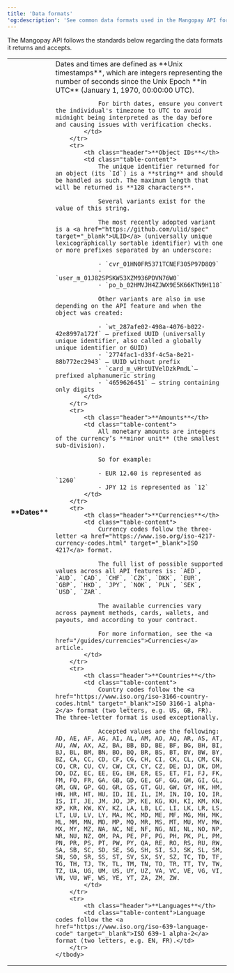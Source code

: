 ```yaml
---
title: 'Data formats'
'og:description': 'See common data formats used in the Mangopay API for dates, times, amounts, currencies, and countries.'
---
```


The Mangopay API follows the standards below regarding the data formats it returns and accepts. 

<table class="header-column">
    <tbody>
        <tr>
            <th class="header">**Dates**</th>
            <td class="table-content">
                Dates and times are defined as **Unix timestamps**, which are integers representing the number of seconds since the Unix Epoch **in UTC** (January 1, 1970, 00:00:00 UTC).

                For birth dates, ensure you convert the individual's timezone to UTC to avoid midnight being interpreted as the day before and causing issues with verification checks.
            </td>
        </tr>
        <tr>
            <th class="header">**Object IDs**</th>
            <td class="table-content">
                The unique identifier returned for an object (its `Id`) is a **string** and should be handled as such. The maximum length that will be returned is **128 characters**.

                Several variants exist for the value of this string. 
                
                The most recently adopted variant is a <a href="https://github.com/ulid/spec" target="_blank">ULID</a> (universally unique lexicographically sortable identifier) with one or more prefixes separated by an underscore:

                - `cvr_01HN0FR5371TCNEF305P97D8Q9`
                - `user_m_01J82SPSKW53XZM936PDVN76W0`
                - `po_b_02HMVJH4ZJWX9E5K66KTN9H118`
                
                Other variants are also in use depending on the API feature and when the object was created:

                - `wt_287afe02-498a-4076-b022-42e8997a172f` – prefixed UUID (universally unique identifier, also called a globally unique identifier or GUID)
                - `2774fac1-d33f-4c5a-8e21-88b772ec2943` – UUID without prefix
                - `card_m_vHrtUIVelDzkPmdL`– prefixed alphanumeric string
                - `4659626451` – string containing only digits
            </td>
        </tr>
        <tr>
            <th class="header">**Amounts**</th>
            <td class="table-content">
                All monetary amounts are integers of the currency’s **minor unit** (the smallest sub-division).

                So for example: 

                - EUR 12.60 is represented as `1260`
                - JPY 12 is represented as `12`
            </td>
        </tr>
        <tr>
            <th class="header">**Currencies**</th>
            <td class="table-content">
                Currency codes follow the three-letter <a href="https://www.iso.org/iso-4217-currency-codes.html" target="_blank">ISO 4217</a> format.

                The full list of possible supported values across all API features is: `AED`, `AUD`, `CAD`, `CHF`, `CZK`, `DKK`, `EUR`, `GBP`, `HKD`, `JPY`, `NOK`, `PLN`, `SEK`, `USD`, `ZAR`.

                The available currencies vary across payment methods, cards, wallets, and payouts, and according to your contract. 

                For more information, see the <a href="/guides/currencies">Currencies</a> article.
            </td>
        </tr>
        <tr>
            <th class="header">**Countries**</th>
            <td class="table-content">
                Country codes follow the <a href="https://www.iso.org/iso-3166-country-codes.html" target="_blank">ISO 3166-1 alpha-2</a> format (two letters, e.g. US, GB, FR). The three-letter format is used exceptionally.

                Accepted values are the following: AD, AE, AF, AG, AI, AL, AM, AO, AQ, AR, AS, AT, AU, AW, AX, AZ, BA, BB, BD, BE, BF, BG, BH, BI, BJ, BL, BM, BN, BO, BQ, BR, BS, BT, BV, BW, BY, BZ, CA, CC, CD, CF, CG, CH, CI, CK, CL, CM, CN, CO, CR, CU, CV, CW, CX, CY, CZ, DE, DJ, DK, DM, DO, DZ, EC, EE, EG, EH, ER, ES, ET, FI, FJ, FK, FM, FO, FR, GA, GB, GD, GE, GF, GG, GH, GI, GL, GM, GN, GP, GQ, GR, GS, GT, GU, GW, GY, HK, HM, HN, HR, HT, HU, ID, IE, IL, IM, IN, IO, IQ, IR, IS, IT, JE, JM, JO, JP, KE, KG, KH, KI, KM, KN, KP, KR, KW, KY, KZ, LA, LB, LC, LI, LK, LR, LS, LT, LU, LV, LY, MA, MC, MD, ME, MF, MG, MH, MK, ML, MM, MN, MO, MP, MQ, MR, MS, MT, MU, MV, MW, MX, MY, MZ, NA, NC, NE, NF, NG, NI, NL, NO, NP, NR, NU, NZ, OM, PA, PE, PF, PG, PH, PK, PL, PM, PN, PR, PS, PT, PW, PY, QA, RE, RO, RS, RU, RW, SA, SB, SC, SD, SE, SG, SH, SI, SJ, SK, SL, SM, SN, SO, SR, SS, ST, SV, SX, SY, SZ, TC, TD, TF, TG, TH, TJ, TK, TL, TM, TN, TO, TR, TT, TV, TW, TZ, UA, UG, UM, US, UY, UZ, VA, VC, VE, VG, VI, VN, VU, WF, WS, YE, YT, ZA, ZM, ZW.
            </td>
        </tr>
        <tr>
            <th class="header">**Languages**</th>
            <td class="table-content">Language codes follow the <a href="https://www.iso.org/iso-639-language-code" target="_blank">ISO 639-1 alpha-2</a> format (two letters, e.g. EN, FR).</td>
        </tr>
    </tbody>
</table>